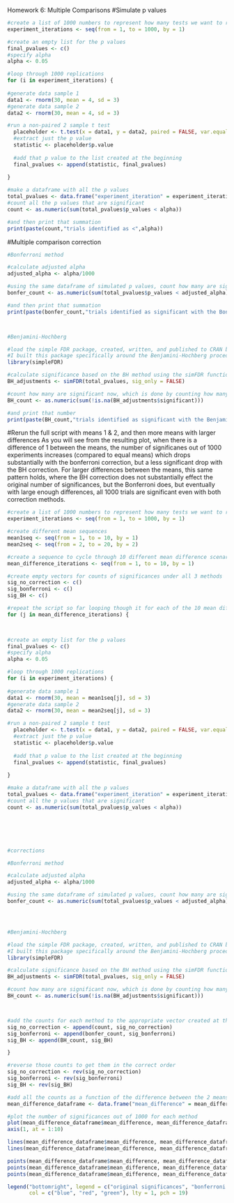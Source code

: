 Homework 6: Multiple Comparisons
#Simulate p values
```r

#create a list of 1000 numbers to represent how many tests we want to run
experiment_iterations <- seq(from = 1, to = 1000, by = 1)

#create an empty list for the p values
final_pvalues <- c()
#specify alpha
alpha <- 0.05

#loop through 1000 replications
for (i in experiment_iterations) {
  
#generate data sample 1
data1 <- rnorm(30, mean = 4, sd = 3)
#generate data sample 2
data2 <- rnorm(30, mean = 4, sd = 3)

#run a non-paired 2 sample t test
  placeholder <- t.test(x = data1, y = data2, paired = FALSE, var.equal = TRUE)
  #extract just the p value
  statistic <- placeholder$p.value
  
  #add that p value to the list created at the beginning
  final_pvalues <- append(statistic, final_pvalues)
  
}

#make a dataframe with all the p values
total_pvalues <- data.frame("experiment_iteration" = experiment_iterations, "p_values" = final_pvalues)
#count all the p values that are significant
count <- as.numeric(sum(total_pvalues$p_values < alpha))

#and then print that summation
print(paste(count,"trials identified as <",alpha))

```
#Multiple comparison correction
```r

#Bonferroni method

#calculate adjusted alpha
adjusted_alpha <- alpha/1000

#using the same dataframe of simulated p values, count how many are significant now, based on the adjusted alpha
bonfer_count <- as.numeric(sum(total_pvalues$p_values < adjusted_alpha))

#and then print that summation
print(paste(bonfer_count,"trials identified as significant with the Bonferroni method"))



#Benjamini-Hochberg

#load the simple FDR package, created, written, and published to CRAN by yours truly
#I built this package specifically around the Benjamini-Hochberg procedure
library(simpleFDR)

#calculate significance based on the BH method using the simFDR function and return all values, not filtered by significance
BH_adjustments <- simFDR(total_pvalues, sig_only = FALSE)

#count how many are significant now, which is done by counting how many NAs there are not (significance is denoted by an asterisk)
BH_count <- as.numeric(sum(!is.na(BH_adjustments$significant)))

#and print that number
print(paste(BH_count,"trials identified as significant with the Benjamini-Hochberg method"))


```
#Rerun the full script with means 1 & 2, and then more means with larger differences
As you will see from the resulting plot, when there is a difference of 1 between the means, the number of significanes out of 1000 experiments increases (compared to equal means) which drops substantially with the bonferroni correction, but a less significant drop with the BH correction.  For larger differences between the means, this same pattern holds, where the BH correction does not substantially effect the original number of significances, but the Bonferroni does, but eventually with large enough differences, all 1000 trials are significant even with both correction methods.
```r
#create a list of 1000 numbers to represent how many tests we want to run
experiment_iterations <- seq(from = 1, to = 1000, by = 1)

#create different mean sequences
mean1seq <- seq(from = 1, to = 10, by = 1)
mean2seq <- seq(from = 2, to = 20, by = 2)

#create a sequence to cycle through 10 different mean difference scenarios
mean_difference_iterations <- seq(from = 1, to = 10, by = 1)

#create empty vectors for counts of significances under all 3 methods
sig_no_correction <- c()
sig_bonferroni <- c()
sig_BH <- c()

#repeat the script so far looping though it for each of the 10 mean differences scenarios
for (j in mean_difference_iterations) {
  


#create an empty list for the p values
final_pvalues <- c()
#specify alpha
alpha <- 0.05

#loop through 1000 replications
for (i in experiment_iterations) {
  
#generate data sample 1
data1 <- rnorm(30, mean = mean1seq[j], sd = 3)
#generate data sample 2
data2 <- rnorm(30, mean = mean2seq[j], sd = 3)

#run a non-paired 2 sample t test
  placeholder <- t.test(x = data1, y = data2, paired = FALSE, var.equal = TRUE)
  #extract just the p value
  statistic <- placeholder$p.value
  
  #add that p value to the list created at the beginning
  final_pvalues <- append(statistic, final_pvalues)
  
}

#make a dataframe with all the p values
total_pvalues <- data.frame("experiment_iteration" = experiment_iterations, "p_values" = final_pvalues)
#count all the p values that are significant
count <- as.numeric(sum(total_pvalues$p_values < alpha))






#corrections

#Bonferroni method

#calculate adjusted alpha
adjusted_alpha <- alpha/1000

#using the same dataframe of simulated p values, count how many are significant now, based on the adjusted alpha
bonfer_count <- as.numeric(sum(total_pvalues$p_values < adjusted_alpha))




#Benjamini-Hochberg

#load the simple FDR package, created, written, and published to CRAN by yours truly
#I built this package specifically around the Benjamini-Hochberg procedure
library(simpleFDR)

#calculate significance based on the BH method using the simFDR function and return all values, not filtered by significance
BH_adjustments <- simFDR(total_pvalues, sig_only = FALSE)

#count how many are significant now, which is done by counting how many NAs there are not (significance is denoted by an asterisk)
BH_count <- as.numeric(sum(!is.na(BH_adjustments$significant)))



#add the counts for each method to the appropriate vector created at the beginning
sig_no_correction <- append(count, sig_no_correction)
sig_bonferroni <- append(bonfer_count, sig_bonferroni)
sig_BH <- append(BH_count, sig_BH)

}

#reverse those counts to get them in the correct order
sig_no_correction <- rev(sig_no_correction)
sig_bonferroni <- rev(sig_bonferroni)
sig_BH <- rev(sig_BH)

#add all the counts as a function of the difference between the 2 means
mean_difference_dataframe <- data.frame("mean_difference" = mean_difference_iterations, "original_significances" = sig_no_correction, "bonferroni_significances" = sig_bonferroni, "BH_significances" = sig_BH)

#plot the number of significances out of 1000 for each method
plot(mean_difference_dataframe$mean_difference, mean_difference_dataframe$original_significances, main = "Difference between means vs Number of Significances out of 1000 tries", xlab = "Difference between the 2 means", ylab = "number of signifances", xaxt = "n", col = "blue", type = "l", ylim = c(1,1000))
axis(1, at = 1:10)

lines(mean_difference_dataframe$mean_difference, mean_difference_dataframe$bonferroni_significances, col = "red")
lines(mean_difference_dataframe$mean_difference, mean_difference_dataframe$BH_significances, col = "green")

points(mean_difference_dataframe$mean_difference, mean_difference_dataframe$original_significances, col = "blue")
points(mean_difference_dataframe$mean_difference, mean_difference_dataframe$bonferroni_significances, col = "red")
points(mean_difference_dataframe$mean_difference, mean_difference_dataframe$BH_significances, col = "green")

legend("bottomright", legend = c("original significances", "bonferroni corr", "BH corr"), 
       col = c("blue", "red", "green"), lty = 1, pch = 19)



```

